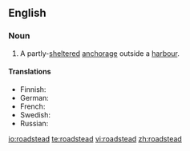 ==English==
{{wikipedia}}

===Noun===
{{en-noun}}

# A partly-[[sheltered]] [[anchorage]] outside a [[harbour]].

====Translations====
{{top}}
* Finnish: {{t+|fi|reti}}
* German: {{t|de|Reede}}
* French: {{t|fr|rade}}
* Swedish: {{t|sv|redd}}
* Russian: {{t|ru|рейд}}
{{mid}}
{{bottom}}
{{rfc-auto}}

[[io:roadstead]]
[[te:roadstead]]
[[vi:roadstead]]
[[zh:roadstead]]